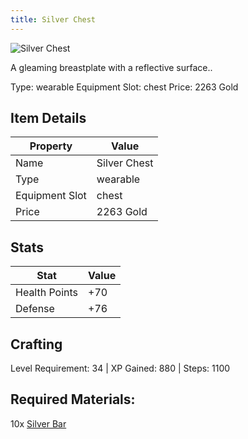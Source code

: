 ```yaml
---
title: Silver Chest
---
```


<div className="flex items-start gap-6 mb-8">
  <div className="flex-shrink-0">
    <img src="/assets/resources/smithing/silver_chest.png" alt="Silver Chest" className="w-24 h-24 border rounded-lg" />
  </div>
  <div className="flex-1">
    <div className="space-y-2">
      <p className="text-lg text-muted-foreground">A gleaming breastplate with a reflective surface..</p>
      <div className="flex flex-wrap gap-4 text-sm">
        <span className="px-2 py-1 bg-green-100 dark:bg-green-900 rounded-md">
          Type: wearable
        </span>
        <span className="px-2 py-1 bg-purple-100 dark:bg-purple-900 rounded-md">
          Equipment Slot: chest
        </span>
        <span className="px-2 py-1 bg-yellow-100 dark:bg-yellow-900 rounded-md">
          Price: 2263 Gold
        </span>
      </div>
    </div>
  </div>
</div>

## Item Details
| Property | Value |
|----------|-------|
| Name | Silver Chest |
| Type | wearable |
| Equipment Slot | chest |
| Price | 2263 Gold |

## Stats
| Stat | Value |
|------|-------|
| Health Points | +70 |
| Defense | +76 |

## Crafting
Level Requirement: 34 | XP Gained: 880 | Steps: 1100

## Required Materials:
10x [Silver Bar](/docs/resources/individual/silver_bar)


